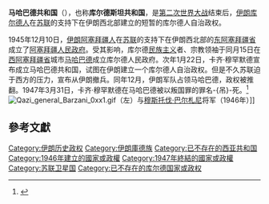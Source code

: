 {{NoteTA
|G1=Country
|1=zh-cn:穆斯塔法;zh-tw:穆斯托伐;
|2=zh-cn:巴尔扎尼;zh-tw:巴爾札尼;
|3=zh-cn:库尔德;zh-tw:庫德; zh-hk:庫爾德;
}}
{{Infobox Former Country
|native_name             = کۆماری مەهاباد<br>Komarî Mehabad
|conventional_long_name  = 马哈巴德共和国
|common_name             = Mahabad
|continent               = 中东
|region                  = 中东
|country                 = 伊朗
|era                     = 冷战
|status                  = Unrecognized State
|government_type         = 共和国
|year_start              = 1946年
|year_end                = 1947年
|event_start             = 独立建国
|date_start              = 1月22日
|event_end               = 领导人被处死
|date_end                = 3月31日
|event1                  = 苏军撤离
|date_event1             = 1946年6月
|event2                  = 伊朗占领
|date_event2             = 1946年12月15日
|p1                      =
|flag_p1                 =
|s1                      =
|flag_s1                 =
|image_s1                =
|image_flag              = Flag of the Republic of Mahabad.svg
|flag                    = 
|image_coat              = Coat of arms of the Republic of Mahabad.svg
|symbol                  =
|symbol_type             =
|image_map               = LocationRepublicofKurdistan.png
|image_map_caption       = 共和国大致疆域
|image_map2               =
|image_map_caption2       = 共和国大致疆域
|capital                 = 皮兰沙赫尔
|latd=36|latm=45|latNS=N |longd=45|longm=43|longEW=E
|national_motto          =
|national_anthem         = 《[[嘿，敌人|嘿，敌人]]》<br /><center>[[File:ئەی_ڕەقیب_-_تاكا_بك.ogg|File:ئەی ڕەقیب - تاكا بك.ogg]]</center><!--<br />''[[Ardh_Alforatain|Ardh Alforatain]]''{{nbsp|2}}{{small|(previous)}}-->
|common_languages        = [[库尔德语|库尔德语]]
|religion                = [[伊斯兰教|伊斯兰教]]
|currency                = [[伊朗里亚尔|伊朗里亚尔]]
|stat_year1              = 1946年
|stat_area1              = 37437
|stat_pop1               =
|footnotes               =
|today     =  {{flag|Iran}}
}}
'''马哈巴德共和国'''（{{lang-ku|'''کۆماری مەھاباد'''}}），也称'''库尔德斯坦共和国'''，是[[第二次世界大战|第二次世界大战]]结束后，[[伊朗|伊朗]][[库尔德人|库尔德人]]在[[苏联|苏联]]的支持下在伊朗西北部建立的短暂的库尔德人自治政权。

1945年12月10日，[[伊朗阿塞拜疆人|伊朗阿塞拜疆人]]在[[苏联|苏联]]的支持下在伊朗西北部的[[东阿塞拜疆省|东阿塞拜疆省]]成立了[[阿塞拜疆人民政府|阿塞拜疆人民政府]]。受其影响，库尔德[[民族主义|民族主义]]者、宗教领袖{{le|卡齐·穆罕默德|Qazi Muhammad}}于同月15日在[[西阿塞拜疆省|西阿塞拜疆省]]城市[[马哈巴德|马哈巴德]]成立库尔德人民政府。次年1月22日，卡齐·穆罕默德宣布成立马哈巴德共和国，试图在伊朗建立一个库尔德人自治政权。但是不久苏联迫于西方的压力，宣布从伊朗撤兵。同年12月，伊朗军队占领马哈巴德，政权被推翻。1947年3月31日，卡齐·穆罕默德在马哈巴德被以叛国罪的罪名-{吊}-死。<ref>{{Cite book |url=https://books.google.com.hk/books?id=F_A9ZQMP79oC&pg=PA28 |title=Iraq Since 1958: From Revolution to Dictatorship |page=28-29 |author=Marion Farouk-Sluglett, Peter Sluglett |publisher=I.B.Tauris |year=2001 |isbn=1860646220}}</ref>
[[File:Qazi_general_Barzani_0xx1.gif|thumb]]（左）与[[穆斯托伐·巴尔札尼|穆斯托伐·巴尔札尼]]将军（1946年）]]

==參考文獻==
{{Reflist}}

{{庫德斯坦}}

{{DEFAULTSORT:Mahabad}}
[[Category:伊朗历史政权|Category:伊朗历史政权]]
[[Category:伊朗庫德族|Category:伊朗庫德族]]
[[Category:已不存在的西亚共和国|Category:已不存在的西亚共和国]]
[[Category:1946年建立的國家或政權|Category:1946年建立的國家或政權]]
[[Category:1947年終結的國家或政權|Category:1947年終結的國家或政權]]
[[Category:苏联卫星国|Category:苏联卫星国]]
[[Category:已不存在的库尔德国家或政权|Category:已不存在的库尔德国家或政权]]